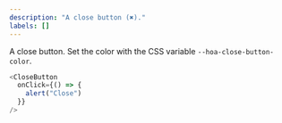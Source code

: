 ```yaml
---
description: "A close button (✖️)."
labels: []
---
```



A close button. Set the color with the CSS variable `--hoa-close-button-color`.

```js live
<CloseButton
  onClick={() => {
    alert("Close")
  }}
/>
```
